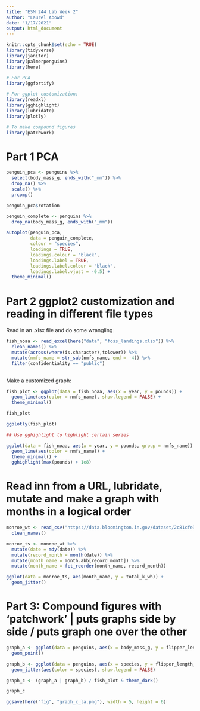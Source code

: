 ```yaml
---
title: "ESM 244 Lab Week 2"
author: "Laurel Abowd"
date: "1/17/2021"
output: html_document
---
```


```r
knitr::opts_chunk$set(echo = TRUE)
library(tidyverse)
library(janitor)
library(palmerpenguins)
library(here)

# For PCA
library(ggfortify)

# For ggplot customization:
library(readxl)
library(gghighlight)
library(lubridate)
library(plotly)

# To make compound figures
library(patchwork)

```


# Part 1 PCA

```r
penguin_pca <- penguins %>% 
  select(body_mass_g, ends_with("_mm")) %>% 
  drop_na() %>% 
  scale() %>% 
  prcomp()

penguin_pca$rotation

penguin_complete <- penguins %>% 
  drop_na(body_mass_g, ends_with("_mm"))

autoplot(penguin_pca, 
         data = penguin_complete, 
         colour = "species", 
         loadings = TRUE,
         loadings.colour = "black",
         loadings.label = TRUE, 
         loadings.label.colour = "black", 
         loadings.label.vjust = -0.5) +
  theme_minimal()
```

# Part 2 ggplot2 customization and reading in different file types 

Read in an .xlsx file and do some wrangling 

```r
fish_noaa <- read_excel(here("data", "foss_landings.xlsx")) %>% 
  clean_names() %>%
  mutate(across(where(is.character),tolower)) %>% 
  mutate(nmfs_name = str_sub(nmfs_name, end = -4)) %>% 
  filter(confidentiality == "public")
  
```

Make a customized graph:

```r
fish_plot <- ggplot(data = fish_noaa, aes(x = year, y = pounds)) +
  geom_line(aes(color = nmfs_name), show.legend = FALSE) +
  theme_minimal()

fish_plot

ggplotly(fish_plot)

## Use gghighlight to highlight certain series

ggplot(data = fish_noaa, aes(x = year, y = pounds, group = nmfs_name)) +
  geom_line(aes(color = nmfs_name)) +
  theme_minimal() +
  gghighlight(max(pounds) > 1e8)
```

# Read inn from a URL, lubridate, mutate and make a graph with months in a logical order

```r
monroe_wt <- read_csv("https://data.bloomington.in.gov/dataset/2c81cfe3-62c2-46ed-8fcf-83c1880301d1/resource/13c8f7aa-af51-4008-80a9-56415c7c931e/download/mwtpdailyelectricitybclear.csv") %>% 
  clean_names() 
```

```r
monroe_ts <- monroe_wt %>% 
  mutate(date = mdy(date)) %>% 
  mutate(record_month = month(date)) %>% 
  mutate(month_name = month.abb[record_month]) %>% 
  mutate(month_name = fct_reorder(month_name, record_month))

ggplot(data = monroe_ts, aes(month_name, y = total_k_wh)) + 
  geom_jitter()
```

# Part 3: Compound figures with 'patchwork' | puts graphs side by side / puts graph one over the other

```r
graph_a <- ggplot(data = penguins, aes(x = body_mass_g, y = flipper_length_mm)) +
  geom_point()

graph_b <- ggplot(data = penguins, aes(x = species, y = flipper_length_mm)) +
  geom_jitter(aes(color = species), show.legend = FALSE)

graph_c <- (graph_a | graph_b) / fish_plot & theme_dark()

graph_c

ggsave(here("fig", "graph_c_la.png"), width = 5, height = 6)
```

